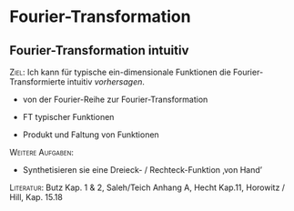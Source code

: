 # Fourier-Transformation

## Fourier-Transformation intuitiv

[Ziel:]{.smallcaps} Ich kann für typische ein-dimensionale Funktionen
die Fourier-Transformierte intuitiv *vorhersagen*.

-   von der Fourier-Reihe zur Fourier-Transformation

-   FT typischer Funktionen

-   Produkt und Faltung von Funktionen

[Weitere Aufgaben:]{.smallcaps}

-   Synthetisieren sie eine Dreieck- / Rechteck-Funktion ‚von Hand'

[Literatur:]{.smallcaps} Butz Kap. 1 & 2, Saleh/Teich Anhang A, Hecht
Kap.11, Horowitz / Hill, Kap. 15.18
